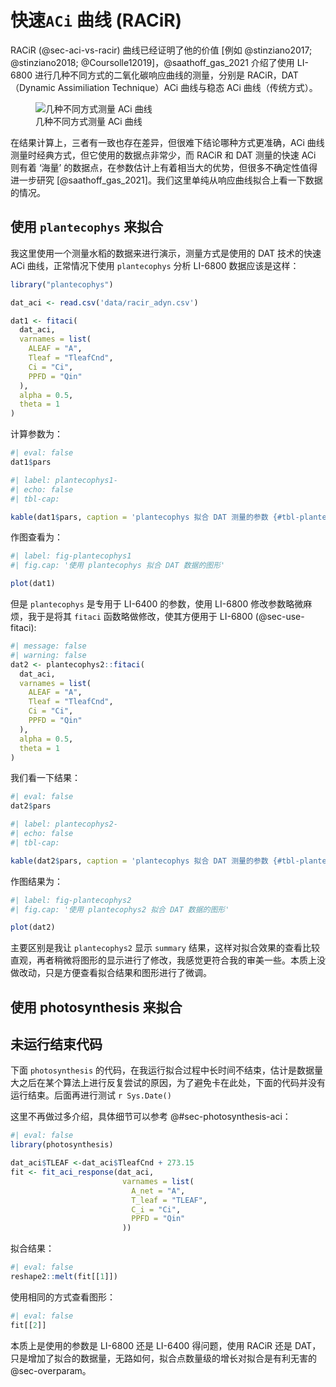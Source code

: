 # 快速`ACi` 曲线 (RACiR) {#sec-racir-dat} 

RACiR (@sec-aci-vs-racir) 曲线已经证明了他的价值 [例如 @stinziano2017; @stinziano2018; @Coursolle12019]，@saathoff_gas_2021 介绍了使用 LI-6800 进行几种不同方式的二氧化碳响应曲线的测量，分别是 RACiR，DAT（Dynamic Assimiliation Technique）ACi 曲线与稳态 ACi 曲线（传统方式）。

![几种不同方式测量 ACi 曲线](https://onlinelibrary.wiley.com/cms/asset/896a089d-2347-45d0-a7b3-e6feff6de6ee/pce14178-fig-0003-m.jpg){#fig-all-aci-method}


在结果计算上，三者有一致也存在差异，但很难下结论哪种方式更准确，ACi 曲线测量时经典方式，但它使用的数据点非常少，而 RACiR 和 DAT 测量的快速 ACi 则有着 '海量' 的数据点，在参数估计上有着相当大的优势，但很多不确定性值得进一步研究 [@saathoff_gas_2021]。我们这里单纯从响应曲线拟合上看一下数据的情况。

## 使用 `plantecophys` 来拟合 {#sec-racir-dat-fitaci}

我这里使用一个测量水稻的数据来进行演示，测量方式是使用的 DAT 技术的快速 ACi 曲线，正常情况下使用 `plantecophys` 分析 LI-6800 数据应该是这样：

```r
library("plantecophys")

dat_aci <- read.csv('data/racir_adyn.csv')

dat1 <- fitaci(
  dat_aci,
  varnames = list(
    ALEAF = "A",
    Tleaf = "TleafCnd",
    Ci = "Ci",
    PPFD = "Qin"
  ),
  alpha = 0.5,
  theta = 1
)
```

计算参数为：

```r
#| eval: false
dat1$pars
```

```r
#| label: plantecophys1-
#| echo: false
#| tbl-cap: 

kable(dat1$pars, caption = 'plantecophys 拟合 DAT 测量的参数 {#tbl-plantecophys1}')
```
作图查看为：

```r
#| label: fig-plantecophys1
#| fig.cap: '使用 plantecophys 拟合 DAT 数据的图形'

plot(dat1)
```
但是 `plantecophys` 是专用于 LI-6400 的参数，使用 LI-6800 修改参数略微麻烦，我于是将其 `fitaci` 函数略做修改，使其方便用于 LI-6800 (@sec-use-fitaci):

```r
#| message: false
#| warning: false
dat2 <- plantecophys2::fitaci(
  dat_aci,
  varnames = list(
    ALEAF = "A",
    Tleaf = "TleafCnd",
    Ci = "Ci",
    PPFD = "Qin"
  ),
  alpha = 0.5,
  theta = 1
)
```

我们看一下结果：

```r
#| eval: false
dat2$pars
```

```r
#| label: plantecophys2-
#| echo: false
#| tbl-cap: 

kable(dat2$pars, caption = 'plantecophys 拟合 DAT 测量的参数 {#tbl-plantecophys2}')
```

作图结果为：


```r
#| label: fig-plantecophys2
#| fig.cap: '使用 plantecophys2 拟合 DAT 数据的图形'

plot(dat2)
```

主要区别是我让 `plantecophys2` 显示 `summary` 结果，这样对拟合效果的查看比较直观，再者稍微将图形的显示进行了修改，我感觉更符合我的审美一些。本质上没做改动，只是方便查看拟合结果和图形进行了微调。

## 使用 photosynthesis 来拟合 {#sec-racir-dat-fit-aci}

:::{.callout-caution}
## 未运行结束代码

下面 `photosynthesis` 的代码，在我运行拟合过程中长时间不结束，估计是数据量大之后在某个算法上进行反复尝试的原因，为了避免卡在此处，下面的代码并没有运行结束。后面再进行测试 `r Sys.Date()`

:::

这里不再做过多介绍，具体细节可以参考 @#sec-photosynthesis-aci：

```r
#| eval: false
library(photosynthesis)

dat_aci$TLEAF <-dat_aci$TleafCnd + 273.15
fit <- fit_aci_response(dat_aci,
                         varnames = list(
                           A_net = "A",
                           T_leaf = "TLEAF",
                           C_i = "Ci",
                           PPFD = "Qin"
                         ))
```

拟合结果：

```r
#| eval: false
reshape2::melt(fit[[1]])
```


使用相同的方式查看图形：

```r
#| eval: false
fit[[2]]
```

本质上是使用的参数是 LI-6800 还是 LI-6400 得问题，使用 RACiR 还是 DAT，只是增加了拟合的数据量，无路如何，拟合点数量级的增长对拟合是有利无害的 @sec-overparam。



